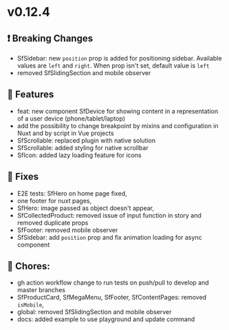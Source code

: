 
<Meta title="Releases/v0.12.x - Latest/v0.12.4 - Latest/Change log" />

# v0.12.4

## ❗ Breaking Changes

- SfSidebar: new `position` prop is added for positioning sidebar. Available values are `left` and `right`. When prop isn't set, default value is `left`
- removed SfSlidingSection and mobile observer

## 🚀 Features

- feat: new component SfDevice for showing content in a representation of a user device (phone/tablet/laptop) 
- add the possibility to change breakpoint by mixins and configuration in Nuxt and by script in Vue projects 
- SfScrollable: replaced plugin with native solution
- SfScrollable: added styling for native scrollbar
- SfIcon: added lazy loading feature for icons

## 🐛 Fixes

- E2E tests: SfHero on home page fixed,
- one footer for nuxt pages,
- SfHero: image passed as object doesn't appear, 
- SfCollectedProduct: removed issue of input function in story and removed duplicate props
- SfFooter: removed mobile observer
- SfSidebar: add `position` prop and fix animation loading for async component

## 🧹 Chores:

- gh action workflow change to run tests on push/pull to develop and master branches
- SfProductCard, SfMegaMenu, SfFooter, SfContentPages: removed `isMobile`,
- global: removed SfSlidingSection and mobile observer
- docs: added example to use playground and update command

